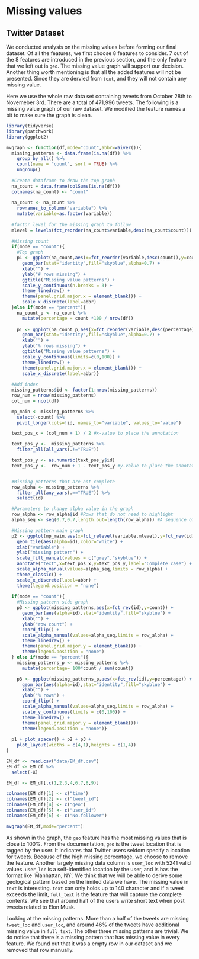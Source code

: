 # Missing values

## Twitter Dataset 

We conducted analysis on the missing values before forming our final dataset. Of all the features, we first choose 8 features to consider. 7 out of the 8 features are introduced in the previous section, and the only feature that we left out is `geo`. The missing value graph will support our decision. Another thing worth mentioning is that all the added features will not be presented. Since they are dervied from `text`, and they will not contain any missing value.

Here we use the whole raw data set containing tweets from October 28th to Novemeber 3rd. There are a total of 471,996 tweets. The following is a missing value graph of our raw dataset. We modified the feature names a bit to make sure the graph is clean.

```r
library(tidyverse)
library(patchwork)
library(ggplot2)
```


```r
mvgraph <- function(df,mode="count",abbr=waiver()){
  missing_patterns <- data.frame(is.na(df)) %>%
    group_by_all() %>%
    count(name = "count", sort = TRUE) %>%
    ungroup()
  
  #Create dataframe to draw the top graph
  na_count = data.frame(colSums(is.na(df))) 
  colnames(na_count) <- "count"
  
  na_count <- na_count %>%
    rownames_to_column("variable") %>%
    mutate(variable=as.factor(variable)) 
  
  #factor level for the missing graph to follow
  mlevel = levels(fct_reorder(na_count$variable,desc(na_count$count)))
  
  #Missing count 
  if(mode == "count"){
    #Top graph
    p1 <- ggplot(na_count,aes(x=fct_reorder(variable,desc(count)),y=count)) +
      geom_bar(stat="identity",fill="skyblue",alpha=0.7) +
      xlab("") +
      ylab("# rows missing") + 
      ggtitle("Missing value patterns") +
      scale_y_continuous(n.breaks = 3) +
      theme_linedraw() +
      theme(panel.grid.major.x = element_blank()) +
      scale_x_discrete(label=abbr)
  }else if(mode == "percent"){
    na_count_p <- na_count %>% 
      mutate(percentage = count *100 / nrow(df))
    
    p1 <- ggplot(na_count_p,aes(x=fct_reorder(variable,desc(percentage)),y=percentage)) +
      geom_bar(stat="identity",fill="skyblue",alpha=0.7) +
      xlab("") +
      ylab("% rows missing") + 
      ggtitle("Missing value patterns") +
      scale_y_continuous(limits=c(0,100)) +
      theme_linedraw() +
      theme(panel.grid.major.x = element_blank()) +
      scale_x_discrete(label=abbr)}
  
  #Add index
  missing_patterns$id <- factor(1:nrow(missing_patterns))
  row_num = nrow(missing_patterns)
  col_num = ncol(df)

  mp_main <- missing_patterns %>%
    select(-count) %>%
    pivot_longer(cols=!id, names_to="variable", values_to="value")

  text_pos_x = (col_num + 1) / 2 #x-value to place the annotation

  text_pos_y <-  missing_patterns %>%
    filter_all(all_vars(.!="TRUE"))

  text_pos_y <- as.numeric(text_pos_y$id)
  text_pos_y <-  row_num + 1 - text_pos_y #y-value to place the annotation


  #Missing patterns that are not complete
  row_alpha <- missing_patterns %>%
    filter_all(any_vars(.=="TRUE")) %>%
    select(id)

  #Parameters to change alpha value in the graph
  row_alpha <- row_alpha$id #Rows that do not need to highlight
  alpha_seq <- seq(0.7,0.7,length.out=length(row_alpha)) #A sequence of alpha values

  #Missing pattern main graph
  p2 <- ggplot(mp_main,aes(x=fct_relevel(variable,mlevel),y=fct_rev(id), fill=value)) +
    geom_tile(aes(alpha=id),color="white") + 
    xlab("variable") +
    ylab("missing pattern") +
    scale_fill_manual(values = c("grey","skyblue")) +
    annotate("text",x=text_pos_x,y=text_pos_y,label="Complete case") + 
    scale_alpha_manual(values=alpha_seq,limits = row_alpha) +
    theme_classic() +
    scale_x_discrete(label=abbr) +
    theme(legend.position = "none")
  
  if(mode == "count"){
    #Missing pattern side graph
    p3 <- ggplot(missing_patterns,aes(x=fct_rev(id),y=count)) +
      geom_bar(aes(alpha=id),stat="identity",fill="skyblue") +
      xlab("") +
      ylab("row count") +
      coord_flip() + 
      scale_alpha_manual(values=alpha_seq,limits = row_alpha) +
      theme_linedraw() +
      theme(panel.grid.major.y = element_blank()) +
      theme(legend.position = "none")
  } else if(mode == "percent"){
    missing_patterns_p <- missing_patterns %>%
      mutate(percentage= 100*count / sum(count))

    p3 <- ggplot(missing_patterns_p,aes(x=fct_rev(id),y=percentage)) +
      geom_bar(aes(alpha=id),stat="identity",fill="skyblue") +
      xlab("") +
      ylab("% rows") +
      coord_flip() + 
      scale_alpha_manual(values=alpha_seq,limits = row_alpha) +
      scale_y_continuous(limits = c(0,100)) +
      theme_linedraw() +
      theme(panel.grid.major.y = element_blank())+
      theme(legend.position = "none")}
  
  p1 + plot_spacer() + p2 + p3 +
    plot_layout(widths = c(4,1),heights = c(1,4))
}
```

```r
EM_df <- read.csv("data/EM_df.csv")
EM_df <- EM_df %>%
  select(-X)
```

```r
EM_df <- EM_df[,c(1,2,3,4,6,7,8,9)]
```

```r
colnames(EM_df)[1] <- c("time") 
colnames(EM_df)[2] <- c("tweet_id")
colnames(EM_df)[4] <- c("geo")
colnames(EM_df)[5] <- c("user_id")
colnames(EM_df)[6] <- c("No.follower")
```

```r
mvgraph(EM_df,mode="percent")
```

As shown in the graph, the `geo` feature has the most missing values that is close to 100%. From the documentation, `geo` is the tweet location that is tagged by the user. It indicates that Twitter users seldom specify a location for tweets. Because of the high missing percentage, we choose to remove the feature. Another largely missing data column is `user_loc` with 5241 valid values. `user_loc` is a self-identified location by the user, and is has the format like 'Manhattan, NY'. We think that we will be able to derive some geological pattern based on the limited data we have. The missing value in `text` is interesting. `text` can only holds up to 140 character and if a tweet exceeds the limit, `full_text` is the feature that will capture the complete contents. We see that around half of the users write short text when post tweets related to Elon Musk.

Looking at the missing patterns. More than a half of the tweets are missing `tweet_loc` and `user_loc`, and around 46% of the tweets have additional missing value in `full_text`. The other three missing patterns are trivial. We do notice that there is a missing pattern that has missing value in every feature. We found out that it was a empty row in our dataset and we removed that row manually.